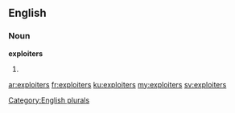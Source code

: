 ==English==

===Noun===
'''exploiters'''

# {{plural of|[[exploiter]]}}

[[Category:English plurals]]

[[ar:exploiters]]
[[fr:exploiters]]
[[ku:exploiters]]
[[my:exploiters]]
[[sv:exploiters]]